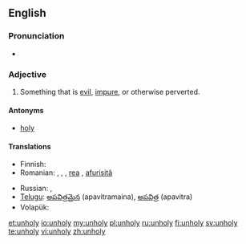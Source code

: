 ==English==

===Pronunciation===
* {{rhymes|əʊli}}

===Adjective===
{{en-adj|unhol|ier|more}}

# Something that is [[evil]], [[impure]], or otherwise perverted.

====Antonyms====
* [[holy]]

====Translations====
{{trans-top|something that is [[evil]]}}
* Finnish: {{t-|fi|epäpyhä}}
* Romanian: {{t|ro|rău|m|n}}, {{t|ro|nesfânt}} {{m|n}}, {{t|ro|afurisit}} {{m|n}}, [[rea]] {{f}}, [[afurisită]] {{f}}
{{trans-mid}}
* Russian: {{t|ru|нечестивый|sc=Cyrl}}, {{t|ru|порочный|sc=Cyrl}}
* [[Telugu]]: [[అపవిత్రమైన]] (apavitramaina), [[అపవిత్ర]] (apavitra)
* Volapük: {{t|vo|nesaludik}}
{{trans-bottom}}

[[et:unholy]]
[[io:unholy]]
[[my:unholy]]
[[pl:unholy]]
[[ru:unholy]]
[[fi:unholy]]
[[sv:unholy]]
[[te:unholy]]
[[vi:unholy]]
[[zh:unholy]]